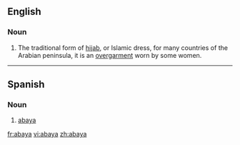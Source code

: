 ==English==
{{wikipedia}}

===Noun===
{{en-noun}}

# The traditional form of [[hijab]], or Islamic dress, for many countries of the Arabian peninsula, it is an [[overgarment]] worn by some women.

----

==Spanish==

===Noun===
{{es-noun-f}}

# [[#English|abaya]]

[[fr:abaya]]
[[vi:abaya]]
[[zh:abaya]]
